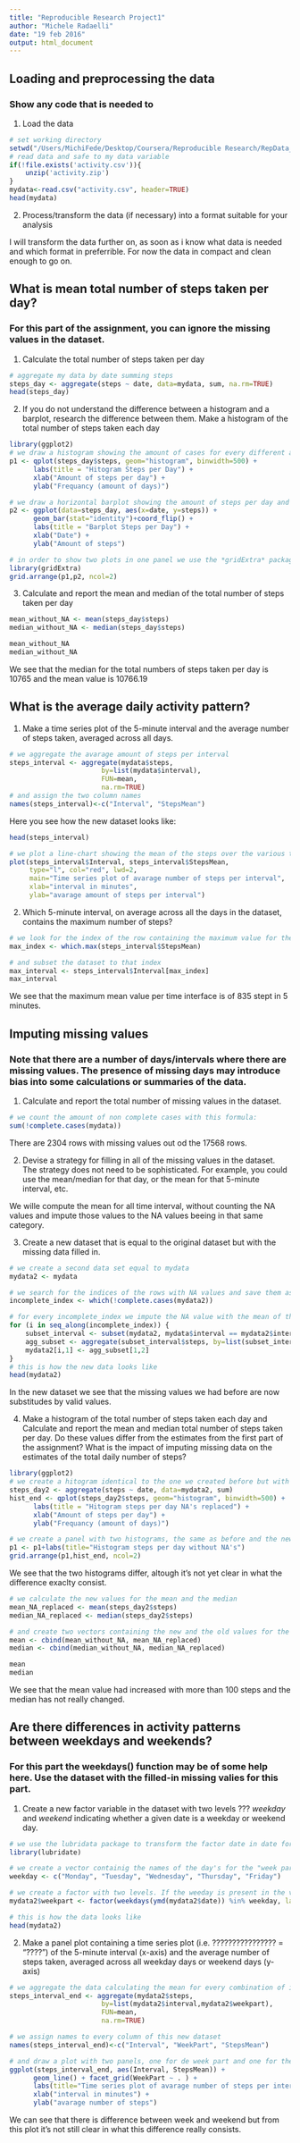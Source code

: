 ```yaml
---
title: "Reproducible Research Project1"
author: "Michele Radaelli"
date: "19 feb 2016"
output: html_document
---
```


## Loading and preprocessing the data

### Show any code that is needed to

1. Load the data

```r
# set working directory
setwd("/Users/MichiFede/Desktop/Coursera/Reproducible Research/RepData_PeerAssessment1")
# read data and safe to my data variable
if(!file.exists('activity.csv')){
    unzip('activity.zip')
}
mydata<-read.csv("activity.csv", header=TRUE)
head(mydata)
```

2. Process/transform the data (if necessary) into a format suitable for your analysis

I will transform the data further on, as soon as i know what data is needed and which format in preferrible. For now the data in compact and clean enough to go on.

## What is mean total number of steps taken per day?

### For this part of the assignment, you can ignore the missing values in the dataset.

1. Calculate the total number of steps taken per day
```r
# aggregate my data by date summing steps
steps_day <- aggregate(steps ~ date, data=mydata, sum, na.rm=TRUE)
head(steps_day)
```

2. If you do not understand the difference between a histogram and a barplot, research the difference between them. Make a histogram of the total number of steps taken each day
```r
library(ggplot2)
# we draw a histogram showing the amount of cases for every different amouont of stept per date and save this plot to variable p1
p1 <- qplot(steps_day$steps, geom="histogram", binwidth=500) + 
      labs(title = "Hitogram Steps per Day") + 
      xlab("Amount of steps per day") + 
      ylab("Frequancy (amount of days)")

# we draw a horizontal barplot showing the amount of steps per day and save this plot to variable p2
p2 <- ggplot(data=steps_day, aes(x=date, y=steps)) + 
      geom_bar(stat="identity")+coord_flip() + 
      labs(title = "Barplot Steps per Day") + 
      xlab("Date") + 
      ylab("Amount of steps")

# in order to show two plots in one panel we use the *gridExtra* package
library(gridExtra)
grid.arrange(p1,p2, ncol=2)
```

3. Calculate and report the mean and median of the total number of steps taken per day
```r
mean_without_NA <- mean(steps_day$steps)
median_without_NA <- median(steps_day$steps)
```
```r
mean_without_NA
median_without_NA
```

We see that the median for the total numbers of steps taken per day is 10765 and the mean value is 10766.19

## What is the average daily activity pattern?

1. Make a time series plot of the 5-minute interval and the average number of steps taken, averaged across all days.
```r
# we aggregate the avarage amount of steps per interval
steps_interval <- aggregate(mydata$steps, 
                       by=list(mydata$interval), 
                       FUN=mean, 
                       na.rm=TRUE)
# and assign the two column names
names(steps_interval)<-c("Interval", "StepsMean")
```

Here you see how the new dataset looks like:
```r
head(steps_interval)
```
```r
# we plot a line-chart showing the mean of the steps over the various time intervals
plot(steps_interval$Interval, steps_interval$StepsMean,  
     type="l", col="red", lwd=2, 
     main="Time series plot of avarage number of steps per interval", 
     xlab="interval in minutes", 
     ylab="avarage amount of steps per interval")
```

2. Which 5-minute interval, on average across all the days in the dataset, contains the maximum number of steps?
```r
# we look for the index of the row containing the maximum value for the avarage amount of steps
max_index <- which.max(steps_interval$StepsMean)

# and subset the dataset to that index
max_interval <- steps_interval$Interval[max_index]
max_interval
```

We see that the maximum mean value per time interface is of 835 stept in 5 minutes.

## Imputing missing values

### Note that there are a number of days/intervals where there are missing values. The presence of missing days may introduce bias into some calculations or summaries of the data.

1. Calculate and report the total number of missing values in the dataset.
```r
# we count the amount of non complete cases with this formula:
sum(!complete.cases(mydata))
```

There are 2304 rows with missing values out od the 17568 rows.

2. Devise a strategy for filling in all of the missing values in the dataset. The strategy does not need to be sophisticated. For example, you could use the mean/median for that day, or the mean for that 5-minute interval, etc.

We wille compute the mean for all time interval, without counting the NA values and impute those values to the NA values beeing in that same category.

3. Create a new dataset that is equal to the original dataset but with the missing data filled in.
```r
# we create a second data set equal to mydata
mydata2 <- mydata

# we search for the indices of the rows with NA values and save them as incomplete_index
incomplete_index <- which(!complete.cases(mydata2))

# for every incomplete_index we impute the NA value with the mean of the values of that same time interval
for (i in seq_along(incomplete_index)) {
    subset_interval <- subset(mydata2, mydata$interval == mydata2$interval[i])
    agg_subset <- aggregate(subset_interval$steps, by=list(subset_interval$interval), FUN=mean, na.rm=TRUE)
    mydata2[i,1] <- agg_subset[1,2]
}
# this is how the new data looks like
head(mydata2)
```

In the new dataset we see that the missing values we had before are now substitudes by valid values.

4. Make a histogram of the total number of steps taken each day and Calculate and report the mean and median total number of steps taken per day. Do these values differ from the estimates from the first part of the assignment? What is the impact of imputing missing data on the estimates of the total daily number of steps?
```r
library(ggplot2)
# we create a hitogram identical to the one we created before but with the new dataset, containing imputed values instead of NA's
steps_day2 <- aggregate(steps ~ date, data=mydata2, sum)
hist_end <- qplot(steps_day2$steps, geom="histogram", binwidth=500) + 
      labs(title = "Hitogram steps per day NA's replaced") + 
      xlab("Amount of steps per day") + 
      ylab("Frequancy (amount of days)")

# we create a panel with two histograms, the same as before and the new one 
p1 <- p1+labs(title="Histogram steps per day without NA's")
grid.arrange(p1,hist_end, ncol=2)
```

We see that the two histograms differ, altough it's not yet clear in what the difference exaclty consist.

```r
# we calculate the new values for the mean and the median
mean_NA_replaced <- mean(steps_day2$steps)
median_NA_replaced <- median(steps_day2$steps)

# and create two vectors containing the new and the old values for the mean and the median
mean <- cbind(mean_without_NA, mean_NA_replaced)
median <- cbind(median_without_NA, median_NA_replaced)
```
```r
mean
median
```

We see that the mean value had increased with more than 100 steps and the median has not really changed.

## Are there differences in activity patterns between weekdays and weekends?

### For this part the weekdays() function may be of some help here. Use the dataset with the filled-in missing valies for this part.

1. Create a new factor variable in the dataset with two levels ??? *weekday* and *weekend* indicating whether a given date is a weekday or weekend day.
```r
# we use the lubridata package to transform the factor date in date format
library(lubridate)

# we create a vector containig the names of the day's for the "week part"
weekday <- c("Monday", "Tuesday", "Wednesday", "Thursday", "Friday")

# we create a factor with two levels. If the weeday is present in the vector above, than we assign "weekday" to that factor, otherwise we assign it the "weekend" value.
mydata2$weekpart <- factor(weekdays(ymd(mydata2$date)) %in% weekday, labels=c("weekend", "weekday"))

# this is how the data looks like
head(mydata2)
```

2. Make a panel plot containing a time series plot (i.e. ???????????????? = "????") of the 5-minute interval (x-axis) and the average number of steps taken, averaged across all weekday days or weekend days (y-axis)
```r
# we aggregate the data calculating the mean for every combination of interval + weekpart
steps_interval_end <- aggregate(mydata2$steps, 
                       by=list(mydata2$interval,mydata2$weekpart), 
                       FUN=mean, 
                       na.rm=TRUE)

# we assign names to every column of this new dataset
names(steps_interval_end)<-c("Interval", "WeekPart", "StepsMean")

# and draw a plot with two panels, one for de week part and one for the weekend, showing the mean of the steps per intervals over time
ggplot(steps_interval_end, aes(Interval, StepsMean)) + 
      geom_line() + facet_grid(WeekPart ~ . ) + 
      labs(title="Time series plot of avarage number of steps per interval") + 
      xlab("interval in minutes") + 
      ylab("avarage number of steps")
```

We can see that there is difference between week and weekend but from this plot it's not still clear in what this difference really consists.


